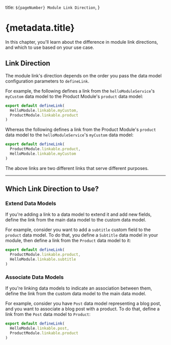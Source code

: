   title: `${pageNumber} Module Link Direction`,
}

# {metadata.title}

In this chapter, you'll learn about the difference in module link directions, and which to use based on your use case.

## Link Direction

The module link's direction depends on the order you pass the data model configuration parameters to `defineLink`.

For example, the following defines a link from the `helloModuleService`'s `myCustom` data model to the Product Module's `product` data model:

```ts
export default defineLink(
  HelloModule.linkable.myCustom,
  ProductModule.linkable.product
)
```

Whereas the following defines a link from the Product Module's `product` data model to the `helloModuleService`'s `myCustom` data model:

```ts
export default defineLink(
  ProductModule.linkable.product,
  HelloModule.linkable.myCustom
)
```

The above links are two different links that serve different purposes.

---

## Which Link Direction to Use?

### Extend Data Models

If you're adding a link to a data model to extend it and add new fields, define the link from the main data model to the custom data model.

For example, consider you want to add a `subtitle` custom field to the `product` data model. To do that, you define a `Subtitle` data model in your module, then define a link from the `Product` data model to it:

```ts
export default defineLink(
  ProductModule.linkable.product,
  HelloModule.linkable.subtitle
)
```

### Associate Data Models

If you're linking data models to indicate an association between them, define the link from the custom data model to the main data model.

For example, consider you have `Post` data model representing a blog post, and you want to associate a blog post with a product. To do that, define a link from the `Post` data model to `Product`:

```ts
export default defineLink(
  HelloModule.linkable.post,
  ProductModule.linkable.product
)
```
